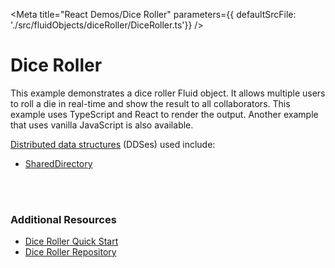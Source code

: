 
<Meta title="React Demos/Dice Roller" parameters={{ defaultSrcFile: './src/fluidObjects/diceRoller/DiceRoller.ts'}} />

# Dice Roller

This example demonstrates a dice roller Fluid object. It allows multiple
users to roll a die in real-time and show the result to all collaborators. This example uses
TypeScript and React to render the output. Another example that uses vanilla JavaScript is also available. 

<a href="https://agreeable-hill-0eeff5b10.azurestaticapps.net/docs/concepts/dds/" target="_blank">Distributed data structures</a> (DDSes) used include:

* <a href="https://agreeable-hill-0eeff5b10.azurestaticapps.net/apis/map/shareddirectory/" target="_blank">SharedDirectory</a>

<Story name="Demo">
  <FluidLoader factory={DiceRollerContainer} view={DiceRollerView} viewType="react"></FluidLoader>
</Story>

<br /><br />

### Additional Resources

* <a href="https://agreeable-hill-0eeff5b10.azurestaticapps.net/docs/get-started/quick-start/" target="_blank">Dice Roller Quick Start</a>
* <a href="https://github.com/microsoft/FluidFramework/tree/main/examples/data-objects/diceroller" target="_blank">Dice Roller Repository</a>
